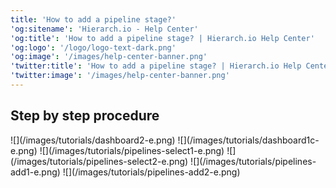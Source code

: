 ```yaml
---
title: 'How to add a pipeline stage?'
'og:sitename': 'Hierarch.io - Help Center'
'og:title': 'How to add a pipeline stage? | Hierarch.io Help Center'
'og:logo': '/logo/logo-text-dark.png'
'og:image': '/images/help-center-banner.png'
'twitter:title': 'How to add a pipeline stage? | Hierarch.io Help Center'
'twitter:image': '/images/help-center-banner.png'
---
```


## Step by step procedure

<Steps>
  <Step title="Go to &#x22;Dashboard&#x22;">
    ![](/images/tutorials/dashboard2-e.png)
  </Step>

  <Step title="Click your &#x22;company name&#x22;">
    ![](/images/tutorials/dashboard1c-e.png)
  </Step>

  <Step title="Click &#x22;Management > Products&#x22; from the sidebar.">
    ![](/images/tutorials/pipelines-select1-e.png)
  </Step>

  <Step title="Click on the &#x22;product name&#x22;.">
    ![](/images/tutorials/pipelines-select2-e.png)
  </Step>

  <Step title="Click &#x22;Delete&#x22; button. A pop-up will appear.">
    ![](/images/tutorials/pipelines-add1-e.png)
  </Step>

  <Step title="Click the &#x22;Delete&#x22; button for confirmation.">
    ![](/images/tutorials/pipelines-add2-e.png)
  </Step>
</Steps>

##
